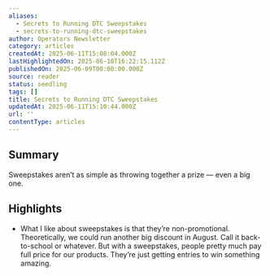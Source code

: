 ```yaml
---
aliases:
  - Secrets to Running DTC Sweepstakes
  - secrets-to-running-dtc-sweepstakes
author: Operators Newsletter
category: articles
createdAt: 2025-06-11T15:08:04.000Z
lastHighlightedOn: 2025-06-10T16:22:15.112Z
publishedOn: 2025-06-09T00:00:00.000Z
source: reader
status: seedling
tags: []
title: Secrets to Running DTC Sweepstakes
updatedAt: 2025-06-11T15:10:44.000Z
url: ''
contentType: articles
---
```

## Summary

Sweepstakes aren’t as simple as throwing together a prize — even a big one.

## Highlights

- What I like about sweepstakes is that they’re non-promotional. Theoretically, we could run another big discount in August. Call it back-to-school or whatever. But with a sweepstakes, people pretty much pay full price for our products. They’re just getting entries to win something amazing.
